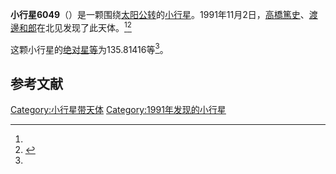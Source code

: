 {{Infobox planet
| bgcolour = #FFFFC0
| name = 6049 Toda
| symbol = 
| image = 
| caption = 
| discovery = yes
| discovery_ref = 
| discoverer = [[高橋篤史|高橋篤史]]、[[渡邊和郎|渡邊和郎]]
| discovery_site = [[北见|北见]] 
| discovered = 1991年11月2日
| designations = yes
| mp_name = 
| named_after = 
| alt_names = 1991 VP/ 1975 GR / 1976 SW4 / 1982 DN6 / 1987 SF4 / 1990 KR2
| mp_category = [[主带小行星|主带小行星]]
| orbit_ref = <ref name="a">[http://ssd.jpl.nasa.gov/sbdb.cgi?sstr=6049 6049 Toda] {{Wayback|url=http://ssd.jpl.nasa.gov/sbdb.cgi?sstr=6049 |date=20210724094554 }}，小行星數據庫瀏覽器（JPL Small-Body Database Browser）－[[美国国家航空航天局|美国国家航空航天局]]喷气推进实验室</ref>
| epoch = 2456400.5 (2013年4月18日更新)
| aphelion = {{convert|2.7127874|AU|km|3|abbr=on|lk=out}}
| perihelion = {{convert|2.0709096|AU|km|3|abbr=on}}
| semimajor = {{convert|2.3918485|AU|km|3|abbr=on}}
| eccentricity = 0.1341803
| period = 1351.135596 [[日|日]]<br />3.7[[儒略年|儒略年]]
| avg_speed = 
| inclination = 2.44623
| asc_node = 174.98677
| mean_anomaly = 
| arg_peri = 135.81416
| satellites = 
| physical_characteristics = yes
| dimensions = 
| mass = 
| density = 
| surface_grav = 
| escape_velocity = 
| sidereal_day = 
| axial_tilt = 
| pole_ecliptic_lat = 
| pole_ecliptic_lon = 
| albedo = 
| temperatures= 
| temp_name1 = 
| mean_temp_1 = 
| max_temp_1 = 
| temp_name2 = 
| max_temp_2 = 
| spectral_type = 
| abs_magnitude = 135.81416
}}

'''小行星6049'''（{{lang-en|6049 Toda}}）是一颗围绕[[太阳|太阳]][[公转|公转]]的[[小行星|小行星]]。1991年11月2日，[[高橋篤史|高橋篤史]]、[[渡邊和郎|渡邊和郎]]在北见发现了此天体。<ref name="a" /><ref>{{cite news|title=小行星列表|url=http://cfa-www.harvard.edu/iau/lists/NumberedMPs.txt|accessdate=2013-07-08|newspaper=哈佛大学|archive-date=2008-05-17|archive-url=https://web.archive.org/web/20080517010638/http://cfa-www.harvard.edu/iau/lists/NumberedMPs.txt|dead-url=no}}</ref>

这颗小行星的[[绝对星等|绝对星等]]为135.81416等<ref name="a" />。

==参考文献==
{{reflist}}
{{Minor Planet Number|[[小行星6048|小行星6048]]|[[小行星6050|小行星6050]]}}

{{小天体}}

[[Category:小行星带天体|Category:小行星带天体]]
[[Category:1991年发现的小行星|Category:1991年发现的小行星]]


{{asteroid-stub}}